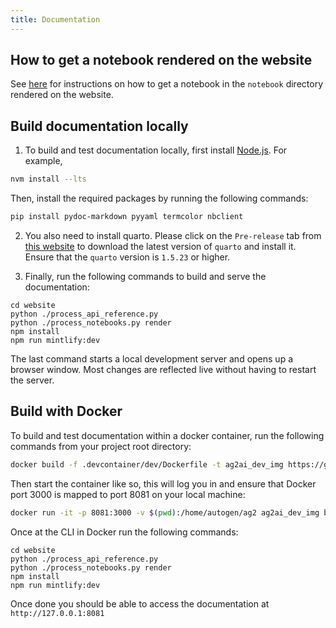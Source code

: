 ```yaml
---
title: Documentation
---
```


## How to get a notebook rendered on the website

See [here](https://github.com/ag2ai/ag2/blob/main/notebook/contributing.md#how-to-get-a-notebook-displayed-on-the-website) for instructions on how to get a notebook in the `notebook` directory rendered on the website.

## Build documentation locally

1. To build and test documentation locally, first install [Node.js](https://nodejs.org/en/download/). For example,

```bash
nvm install --lts
```

Then, install the required packages by running the following commands:

```bash
pip install pydoc-markdown pyyaml termcolor nbclient
```

2. You also need to install quarto. Please click on the `Pre-release` tab from [this website](https://quarto.org/docs/download/) to download the latest version of `quarto` and install it. Ensure that the `quarto` version is `1.5.23` or higher.

3. Finally, run the following commands to build and serve the documentation:

```console
cd website
python ./process_api_reference.py
python ./process_notebooks.py render
npm install
npm run mintlify:dev
```

The last command starts a local development server and opens up a browser window.
Most changes are reflected live without having to restart the server.

## Build with Docker

To build and test documentation within a docker container, run the following commands from your project root directory:

```bash
docker build -f .devcontainer/dev/Dockerfile -t ag2ai_dev_img https://github.com/ag2ai/ag2.git#main
```

Then start the container like so, this will log you in and ensure that Docker port 3000 is mapped to port 8081 on your local machine:

```bash
docker run -it -p 8081:3000 -v $(pwd):/home/autogen/ag2 ag2ai_dev_img bash
```

Once at the CLI in Docker run the following commands:

```console
cd website
python ./process_api_reference.py
python ./process_notebooks.py render
npm install
npm run mintlify:dev
```

Once done you should be able to access the documentation at `http://127.0.0.1:8081`
